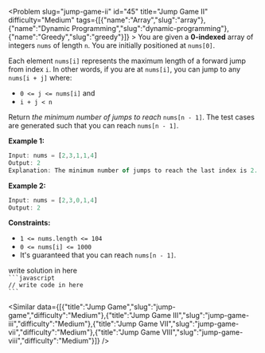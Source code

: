 
<Problem slug="jump-game-ii" id="45" title="Jump Game II" difficulty="Medium" tags={[{"name":"Array","slug":"array"},{"name":"Dynamic Programming","slug":"dynamic-programming"},{"name":"Greedy","slug":"greedy"}]} >
    You are given a **0-indexed** array of integers `nums` of length `n`. You are initially positioned at `nums[0]`.

Each element `nums[i]` represents the maximum length of a forward jump from index `i`. In other words, if you are at `nums[i]`, you can jump to any `nums[i + j]` where:

*   `0 <= j <= nums[i]` and
*   `i + j < n`

Return _the minimum number of jumps to reach_ `nums[n - 1]`. The test cases are generated such that you can reach `nums[n - 1]`.

**Example 1:**

```javascript 
Input: nums = [2,3,1,1,4]
Output: 2
Explanation: The minimum number of jumps to reach the last index is 2. Jump 1 step from index 0 to 1, then 3 steps to the last index.

```

**Example 2:**

```javascript 
Input: nums = [2,3,0,1,4]
Output: 2

```

**Constraints:**

*   `1 <= nums.length <= 104`
*   `0 <= nums[i] <= 1000`
*   It's guaranteed that you can reach `nums[n - 1]`.
</Problem >

<Solution>
write solution in here
</Solution>

<Code>
```javascript
// write code in here
```
</Code>

<Similar data={[{"title":"Jump Game","slug":"jump-game","difficulty":"Medium"},{"title":"Jump Game III","slug":"jump-game-iii","difficulty":"Medium"},{"title":"Jump Game VII","slug":"jump-game-vii","difficulty":"Medium"},{"title":"Jump Game VIII","slug":"jump-game-viii","difficulty":"Medium"}]} />
